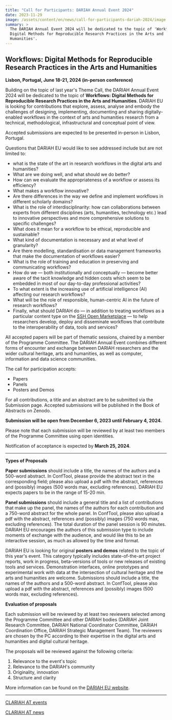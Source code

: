 ```yaml
---
title: "Call for Participants: DARIAH Annual Event 2024"
date: 2023-11-29
image: /assets/content/en/news/call-for-participants-dariah-2024/image.png
summary: >
  The DARIAH Annual Event 2024 will be dedicated to the topic of 'Workflows:
  Digital Methods for Reproducible Research Practices in the Arts and
  Humanities'.
---
```


## Workflows: Digital Methods for Reproducible Research Practices in the Arts and Humanities

**Lisbon, Portugal, June 18-21, 2024 (in-person conference)**

Building on the topic of last year's Theme Call, the DARIAH Annual Event 2024 will be dedicated to the topic of **Workflows: Digital Methods for Reproducible Research Practices in the Arts and Humanities**. DARIAH EU is looking for contributions that explore, assess, analyse and embody the challenges of designing, implementing, documenting and sharing digitally-enabled workflows in the context of arts and humanities research from a technical, methodological, infrastructural and conceptual point of view.

Accepted submissions are expected to be presented in-person in Lisbon, Portugal.

Questions that DARIAH EU would like to see addressed include but are not limited to:

* what is the state of the art in research workflows in the digital arts and humanities?
* What are we doing well, and what should we do better?
* How can we evaluate the appropriateness of a workflow or assess its efficiency?
* What makes a workflow innovative?
* Are there differences in the way we define and implement workflows in different scholarly domains?
* What is the role of interdisciplinarity: how can collaborations between experts from different disciplines (arts, humanities, technology etc.) lead to innovative perspectives and more comprehensive solutions to specific challenges?
* What does it mean for a workflow to be ethical, reproducible and sustainable?
* What kind of documentation is necessary and at what level of granularity?
* Are there modelling, standardisation or data management frameworks that make the documentation of workflows easier?
* What is the role of training and education in preserving and communicating workflows?
* How do we — both institutionally and conceptually — become better aware of the tacit knowledge and hidden costs which seem to be embedded in most of our day-to-day professional activities?
* To what extent is the increasing use of artificial intelligence (AI) affecting our research workflows?
* What will be the role of responsible, human-centric AI in the future of research workflows?
* Finally, what should DARIAH do — in addition to treating workflows as a particular content type on the [SSH Open Marketplace](https://marketplace.sshopencloud.eu/search?categories=workflow) — to help researchers develop, deploy and disseminate workflows that contribute to the interoperability of data, tools and services?

All accepted papers will be part of thematic sessions, chaired by a member of the Programme Committee. The DARIAH Annual Event combines different forms of encounter and exchange between DARIAH researchers and the wider cultural heritage, arts and humanities, as well as computer, information and data science communities.

The call for participation accepts:

* Papers
* Panels
* Posters and Demos

For all contributions, a title and an abstract are to be submitted via the Submission page. Accepted submissions will be published in the Book of Abstracts on Zenodo.

**Submission will be open from December 6, 2023 until February 4, 2024.**

Please note that each submission will be reviewed by at least two members of the Programme Committee using open identities.

Notification of acceptance is expected by **March 25, 2024**.

***

**Types of Proposals**

**Paper submissions** should include a title, the names of the authors and a 500-word abstract. In ConfTool, please provide the abstract text in the corresponding field; please also upload a pdf with the abstract, references and (possibly) images (500 words max, excluding references). DARIAH EU expects papers to be in the range of 15-20 min.

**Panel submissions** should include a general title and a list of contributions that make up the panel, the names of the authors for each contribution and a 750-word abstract for the whole panel. In ConfTool, please also upload a pdf with the abstract, references and (possibly) images (750 words max, excluding references). The total duration of the panel session is 90 minutes. DARIAH EU encourages the authors of this submission type to include moments of exchange with the audience, and would like this to be an interactive session, as much as allowed by the time and format.

DARIAH EU is looking for original **posters and demos** related to the topic of this year's event. This category typically includes state-of-the-art project reports, work in progress, beta-versions of tools or new releases of existing tools and services. Demonstration interfaces, online prototypes and experimental work with data at the intersection of cultural heritage and the arts and humanities are welcome. Submissions should include a title, the names of the authors and a 500-word abstract. In ConfTool, please also upload a pdf with the abstract, references and (possibly) images (500 words max, excluding references).

**Evaluation of proposals**

Each submission will be reviewed by at least two reviewers selected among the Programme Committee and other DARIAH bodies (DARIAH Joint Research Committee, DARIAH National Coordinator Committee, DARIAH Coordination Office, DARIAH Strategic Management Team). The reviewers are chosen by the PC according to their expertise in the digital arts and humanities and digital cultural heritage.

The proposals will be reviewed against the following criteria:

1. Relevance to the event's topic
2. Relevance to the DARIAH's community
3. Originality, innovation
4. Structure and clarity

More information can be found on the [DARIAH EU website](https://annualevent.dariah.eu/call-for-participants/).

***

[CLARIAH AT events](https://clariah.at/events/)

[CLARIAH AT news](https://clariah.at/news/)
